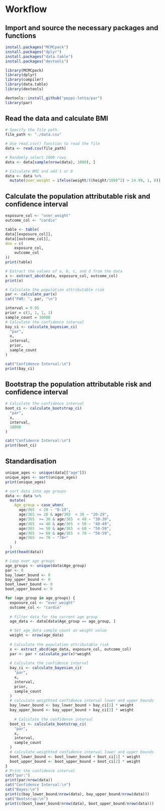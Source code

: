 # Workflow

## Import and source the necessary packages and functions

```r
install.packages("MCMCpack")
install.packages("dplyr")
install.packages("data.table")
install.packages("devtools")
```

```r
library(MCMCpack)
library(dplyr)
library(compiler)
library(data.table)
library(devtools)
```

```r
devtools::install_github("peppi-lotta/par")
library(par)
```

## Read the data and calculate BMI

```r
# Specify the file path.
file_path <- "./data.csv"

# Use read.csv() function to read the file
data <- read.csv(file_path)

# Randomly select 1000 rows
data <- data[sample(nrow(data), 1000), ]

# Calculate BMI and add 1 or 0
data <- data %>%
  mutate(over_weight = ifelse(weight/((height/100)^2) > 24.99, 1, 0))
```

## Calculate the population attributable risk and confidence interval

```r
exposure_col <- "over_weight"
outcome_col <- "cardio"

table <- table(
data[[exposure_col]],
data[[outcome_col]],
dnn = c(
    exposure_col,
    outcome_col
))
print(table)

# Extract the values of a, b, c, and d from the data
x <- extract_abcd(data, exposure_col, outcome_col)
print(x)

# Calculate the population attributable risk
par <- calculate_par(x)
cat("PAR: ", par, "\n")
```

```r
interval = 0.95
prior = c(1, 1, 1, 1)
sample_count = 10000
# Calculate the confidence interval
bay_ci <- calculate_bayesian_ci(
  "par",
  x,
  interval,
  prior,
  sample_count
)

cat("Confidence Interval:\n")
print(bay_ci)
```

## Bootstrap the population attributable risk and confidence interval

```r
# Calculate the confidence interval
boot_ci <- calculate_bootstrap_ci(
  "par",
  x,
  interval,
  10000
)

cat("Confidence Interval:\n")
print(boot_ci)
```

## Standardisation
```r
unique_ages <- unique(data[["age"]])
unique_ages <- sort(unique_ages)
print(unique_ages)

# sort data into age groups
data <- data %>%
  mutate(
    Age_group = case_when(
      age/365  < 20 ~ "0-19",
      age/365 >= 20 & age/365  < 30 ~ "20-29",
      age/365  >= 30 & age/365  < 40 ~ "30-39",
      age/365  >= 40 & age/365  < 50 ~ "40-49",
      age/365  >= 50 & age/365  < 60 ~ "50-59",
      age/365  >= 60 & age/365  < 70 ~ "50-59",
      age/365  >= 70 ~ "70+"
    )
  )
print(head(data))
```

```r
# Loop over age groups
age_groups <- unique(data$Age_group)
par <- 0
bay_lower_bound <- 0
bay_upper_bound <- 0
boot_lower_bound <- 0
boot_upper_bound <- 0

for (age_group in age_groups) {
  exposure_col <- "over_weight"
  outcome_col <- "cardio"
  
  # Filter data for the current age group
  age_data <- data[data$Age_group == age_group, ]

  # Set age_data sample count as weight value
  weight <- nrow(age_data)
  
  # Calculate the population attributable risk
  x <- extract_abcd(age_data, exposure_col, outcome_col)
  par <- par + calculate_par(x)*weight
  
  # Calculate the confidence interval
  bay_ci <- calculate_bayesian_ci(
    "par",
    x,
    interval,
    prior,
    sample_count
  )
  # calculate weigthted confidence interval lower and upper bounds
  bay_lower_bound <- bay_lower_bound + bay_ci[1] * weight
  bay_upper_bound <- bay_upper_bound + bay_ci[2] * weight
  
    # Calculate the confidence interval
  boot_ci <- calculate_bootstrap_ci(
    "par",
    x,
    interval,
    sample_count
  )
  # calculate weigthted confidence interval lower and upper bounds
  boot_lower_bound <- boot_lower_bound + boot_ci[1] * weight
  boot_upper_bound <- boot_upper_bound + boot_ci[2] * weight
}
# Print the confidence interval
cat("par:")
print(par/nrow(data))
cat("Confidence Interval:\n")
cat("Bayes:\n")
print(c(bay_lower_bound/nrow(data), bay_upper_bound/nrow(data)))
cat("Bootstrap:\n")
print(c(boot_lower_bound/nrow(data), boot_upper_bound/nrow(data)))
```
